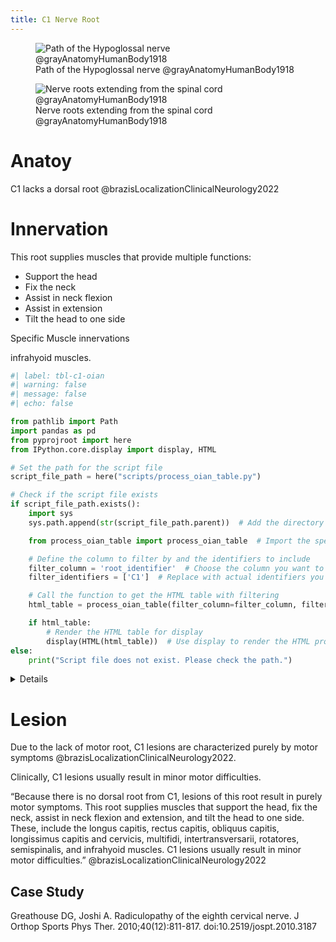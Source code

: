 ```yaml
---
title: C1 Nerve Root
---
```


![Path of the Hypoglossal nerve @grayAnatomyHumanBody1918](/The Archive/Images/Gray anatomy 1918 images/Neurology/image795 Plan of hypoglossal nerve.gif)

![Nerve roots extending from the spinal cord @grayAnatomyHumanBody1918](/The Archive/Images/Gray anatomy 1918 images/Neurology/image796 A portion of the spinal cord, showing its right lateral surface. The dura is opened and arranged to show the nerve roots.gif)

# Anatoy

C1 lacks a dorsal root @brazisLocalizationClinicalNeurology2022

# Innervation {#innervation}

This root supplies muscles that provide multiple functions:

- Support the head
- Fix the neck
- Assist in neck flexion
- Assist in extension
- Tilt the head to one side

Specific Muscle innervations

infrahyoid muscles.

```python
#| label: tbl-c1-oian
#| warning: false
#| message: false
#| echo: false

from pathlib import Path
import pandas as pd
from pyprojroot import here
from IPython.core.display import display, HTML

# Set the path for the script file
script_file_path = here("scripts/process_oian_table.py")

# Check if the script file exists
if script_file_path.exists():
    import sys
    sys.path.append(str(script_file_path.parent))  # Add the directory of the script to the system path

    from process_oian_table import process_oian_table  # Import the specific function

    # Define the column to filter by and the identifiers to include
    filter_column = 'root_identifier'  # Choose the column you want to filter by
    filter_identifiers = ['C1']  # Replace with actual identifiers you want to include

    # Call the function to get the HTML table with filtering
    html_table = process_oian_table(filter_column=filter_column, filter_identifiers=filter_identifiers)

    if html_table:
        # Render the HTML table for display
        display(HTML(html_table))  # Use display to render the HTML properly
else:
    print("Script file does not exist. Please check the path.")

```



<details>

| Muscle  | Origin  | Insertion | Nerve | Action |
|--------|----------|-----------|-------|--------|
| [Longus Capitis]({{< var ref-longus-capitis.path >}}) | {{< var ref-longus-capitis.origin >}} | {{< var ref-longus-capitis.insertion >}} | {{< var ref-longus-capitis.nerve >}} | {{< var ref-longus-capitis.action >}} |
| [Rectus Capitis Anterior]({{< var ref-rectus-capitis-anterior.path >}}) | {{< var ref-rectus-capitis-anterior.origin >}} | {{< var ref-rectus-capitis-anterior.insertion >}} | {{< var ref-rectus-capitis-anterior.nerve >}} | {{< var ref-rectus-capitis-anterior.action >}} |
| [Rectus Capitis Lateralis]({{< var ref-rectus-capitis-lateralis.path >}}) | {{< var ref-rectus-capitis-lateralis.origin >}} | {{< var ref-rectus-capitis-lateralis.insertion >}} | {{< var ref-rectus-capitis-lateralis.nerve >}} | {{< var ref-rectus-capitis-lateralis.action >}} |
| [Obliquus Capitis Inferior]({{< var ref-obliquus-capitis-inferior.path >}}) | {{< var ref-obliquus-capitis-inferior.origin >}} | {{< var ref-obliquus-capitis-inferior.insertion >}} | {{< var ref-obliquus-capitis-inferior.nerve >}} | {{< var ref-obliquus-capitis-inferior.action >}} |
| [Obliquus Capitis Superior]({{< var ref-obliquus-capitis-superior.path >}}) | {{< var ref-obliquus-capitis-superior.origin >}} | {{< var ref-obliquus-capitis-superior.insertion >}} | {{< var ref-obliquus-capitis-superior.nerve >}} | {{< var ref-obliquus-capitis-superior.action >}} |
| [Longissimus Capitis]({{< var ref-longissimus-capitis.path >}}) | {{< var ref-longissimus-capitis.origin >}} | {{< var ref-longissimus-capitis.insertion >}} | {{< var ref-longissimus-capitis.nerve >}} | {{< var ref-longissimus-capitis.action >}} |
| [Longissimus Cervicis]({{< var ref-longissimus-cervicis.path >}}) | {{< var ref-longissimus-cervicis.origin >}} | {{< var ref-longissimus-cervicis.insertion >}} | {{< var ref-longissimus-cervicis.nerve >}} | {{< var ref-longissimus-cervicis.action >}} |
| [Multifidi]({{< var ref-multifidi.path >}}) | {{< var ref-multifidi.origin >}} | {{< var ref-multifidi.insertion >}} | {{< var ref-multifidi.nerve >}} | {{< var ref-multifidi.action >}} |
| [Anterior Intertransversarii cervices]({{< var ref-anterior-intertransversarii-cervices.path >}}) | {{< var ref-anterior-intertransversarii-cervices.origin >}} | {{< var ref-anterior-intertransversarii-cervices.insertion >}} | {{< var ref-anterior-intertransversarii-cervices.nerve >}} | {{< var ref-anterior-intertransversarii-cervices.action >}} |
| [Posterior Intertransversarii Cervices]({{< var ref-posterior-intertransversarii-cervices.path >}}) | {{< var ref-posterior-intertransversarii-cervices.origin >}} | {{< var ref-posterior-intertransversarii-cervices.insertion >}} | {{< var ref-posterior-intertransversarii-cervices.nerve >}} | {{< var ref-posterior-intertransversarii-cervices.action >}} |
| [Medial Intertransversarii Lumbora]({{< var ref-medial-intertransversarii-lumbora.path >}}) | {{< var ref-medial-intertransversarii-lumbora.origin >}} | {{< var ref-medial-intertransversarii-lumbora.insertion >}} | {{< var ref-medial-intertransversarii-lumbora.nerve >}} | {{< var ref-medial-intertransversarii-lumbora.action >}} |
| [Rotatores Breves]({{< var ref-rotatores-breves.path >}}) | {{< var ref-rotatores-breves.origin >}} | {{< var ref-rotatores-breves.insertion >}} | {{< var ref-rotatores-breves.nerve >}} | {{< var ref-rotatores-breves.action >}} |
| [Rotatores Longi]({{< var ref-rotatores-longi.path >}}) | {{< var ref-rotatores-longi.origin >}} | {{< var ref-rotatores-longi.insertion >}} | {{< var ref-rotatores-longi.nerve >}} | {{< var ref-rotatores-longi.action >}} |
| [Semispinalis Capitis]({{< var ref-semispinalis-capitis.path >}}) | {{< var ref-semispinalis-capitis.origin >}} | {{< var ref-semispinalis-capitis.insertion >}} | {{< var ref-semispinalis-capitis.nerve >}} | {{< var ref-semispinalis-capitis.action >}} |
| [Semispinalis Cervicis]({{< var ref-semispinalis-cervicis.path >}}) | {{< var ref-semispinalis-cervicis.origin >}} | {{< var ref-semispinalis-cervicis.insertion >}} | {{< var ref-semispinalis-cervicis.nerve >}} | {{< var ref-semispinalis-cervicis.action >}} |

: C1 Nerve Root Motor Innervation {.striped .hover}

</details>

# Lesion

Due to the lack of motor root, C1 lesions are characterized purely by motor symptoms @brazisLocalizationClinicalNeurology2022.


Clinically, C1 lesions usually result in minor motor difficulties.

"Because there is no dorsal root from C1, lesions of this root result in purely motor symptoms. This root supplies muscles that support the head, fix the neck, assist in neck flexion and extension, and tilt the head to one side. These, include the longus capitis, rectus capitis, obliquus capitis, longissimus capitis and cervicis, multifidi, intertransversarii, rotatores, semispinalis, and infrahyoid muscles. C1 lesions usually result in minor motor difficulties." @brazisLocalizationClinicalNeurology2022 


## Case Study

Greathouse DG, Joshi A. Radiculopathy of the eighth cervical nerve. J Orthop Sports Phys Ther. 2010;40(12):811-817. doi:10.2519/jospt.2010.3187